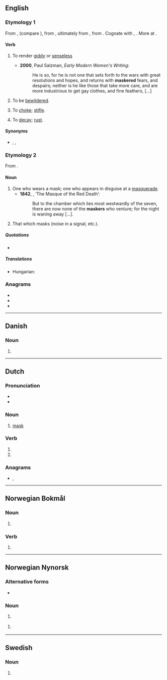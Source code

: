 ==English==

===Etymology 1===
From {{etyl|enm|en}} {{m|enm|*maskeren}}, {{m|enm|malskren||to bewilder}} (compare {{cog|enm|bimalscren||to bewitch}}), from {{etyl|ang|en}} {{m|ang|*malscrian}} {{gloss|attested in derivative {{m|ang|malscrung||enchantment, charm}}}}, ultimately from {{etyl|gem-pro|en}} {{m|gem-pro|*malskaz||haughty}}, from {{etyl|ine-pro|en}} {{m|ine-pro|*(s)mel-||to beat, crush, grind}}. Cognate with {{cog|dum|malsch||headstrong, zealous}}, {{cog|got|𐌼𐌰𐌻𐍃𐌺𐍃||foolish}}. More at {{l|en|mask}}.

====Verb====
{{en-verb}}

# {{lb|en|transitive|now|chiefly|dialectal}} To render [[giddy]] or [[senseless]]
#: {{rfquotek|Holland}}
#* '''2000''', Paul Salzman, ''Early Modern Women's Writing'':
#*: He is so, for he is not one that sets forth to the wars with great resolutions and hopes, and returns with '''maskered''' fears, and despairs; neither is he like those that take more care, and are more industrious to get gay clothes, and fine feathers, [...]
# {{lb|en|intransitive|now|chiefly|dialectal}} To be [[bewildered]].
# {{lb|en|transitive|now|chiefly|dialectal}} To [[choke]]; [[stifle]].
# {{lb|en|transitive|now|chiefly|dialectal}} To [[decay]]; [[rust]].

====Synonyms====
* {{sense|render giddy}} {{l|en|confuse}}, {{l|en|bewilder}}, {{l|en|stupefy}}

===Etymology 2===
From {{suffix|mask|er|lang=en}}.

====Noun====
{{en-noun}}

# One who wears a mask; one who appears in disguise at a [[masquerade]].
#* '''1842''', {{w|Edgar Allan Poe}}, ‘The Masque of the Red Death’:
#*: But to the chamber which lies most westwardly of the seven, there are now none of the '''maskers''' who venture; for the night is waning away […].
# That which masks (noise in a signal, etc.).

=====Quotations=====
* {{seeCites}}

=====Translations=====
{{trans-top|one who wears a mask}}
* Hungarian: {{t+|hu|álarcos}}
{{trans-mid}}
{{trans-bottom}}

===Anagrams===
* {{l|en|kermas}}
* {{l|en|makers}}
* {{l|en|markes}}

----

==Danish==

===Noun===
{{head|da|noun form|g=c}}

# {{plural indefinite of|maske|lang=da}}

----

==Dutch==

===Pronunciation===
* {{audio|Nl-masker.ogg|Audio|lang=nl}}
* {{hyphenation|mas|ker|lang=nl}}

===Noun===
{{nl-noun|n|-s|maskertje}}

# [[mask]]

===Verb===
{{nl-verb-form}}

# {{nl-verb form of|p=1|n=sg|t=pres|m=ind|maskeren}}
# {{nl-verb form of|m=imp|maskeren}}

===Anagrams===
* {{l|nl|kamers}}, {{l|nl|makers}}

----

==Norwegian Bokmål==

===Noun===
{{head|nb|noun form|g=m|g2=f}}

# {{inflection of|maske||indefinite|p|lang=nb}}

===Verb===
{{head|nb|verb form}}

# {{imperative of|maskere|lang=nb}}

----

==Norwegian Nynorsk==

===Alternative forms===
* {{l|nn|maskar|g=m|g2=f}}

===Noun===
{{head|nn|noun form|g=f}}

# {{inflection of|maske||indefinite|p|lang=nn}} {{qualifier|Etymology 1}}

{{head|nn|noun form|g=m|g2=f}}

# {{inflection of|maske||indefinite|f|p|lang=nn}} {{qualifier|Etymology 2}}

----

==Swedish==

===Noun===
{{head|sv|noun form}}

# {{sv-noun-form-indef-pl|mask}}